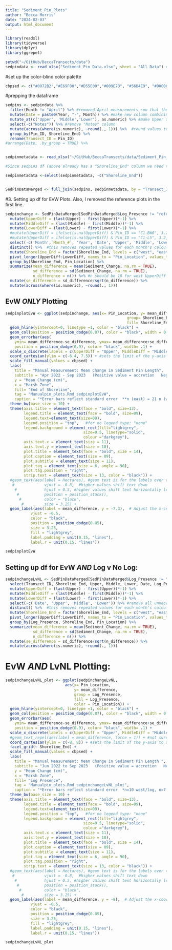 ```yaml
---
title: "Sediment_Pin_Plots"
author: "Becca Morris"
date: "2024-02-03"
output: html_document
---
```


```r

library(readxl)
library(tidyverse)
library(dplyr)
library(ggrepel)

```

```r
setwd("~/GitHub/BeccaTransects/data")
sedpindata <- read_xlsx("Sediment_Pin_Data.xlsx", sheet = "All_Data") #I remove the ref pins in the df code
```
#set up the color-blind color palette
```r
cbpsed <- c("#0072B2","#E69F00","#D55E00","#009E73", "#56B4E9", "#000000", "#CC79A7", "#F0E442")
```
#prepping the dataframe
```r
sedpins <- sedpindata %>% 
  filter(Month != "April") %>% #removed April measurements soo that these will be more consistent with RTK June starting point
  mutate(Date = paste0(Year, "-", Month)) %>% #make new column combining year and month into date
  mutate_at(c('Upper', 'Middle','Lower'), as.numeric) %>% #make Upper and Middle columns numeric (have NA's)
  select(-c("Notes")) %>% #remove "Notes" column
  mutate(across(where(is.numeric), ~round(., 1))) %>%  #round values to one decimal point
  group_by(Pin_ID, Shoreline_End) %>% 
  rename(Transect_ID = Pin_ID)
#arrange(Date, .by_group = TRUE) %>% 


sedpinmetadata <- read_xlsx("~/GitHub/BeccaTransects/data/Sediment_Pin_Data.xlsx", sheet = "Metadata")

#Since sedpins df (above already has a "Shoreline_End" column we need to remove this column form the veg meta data sheet so that there aren't issues merging two df's with the same column names

sedpinmetadata <-select(sedpinmetadata, -c("Shoreline_End"))


SedPinDataMerged <- full_join(sedpins, sedpinmetadata, by = "Transect_ID")
```

#3. Setting up df for EvW Plots. Also, I removed the reference plots in the first line.
```r
sedpinchange <- SedPinDataMerged[SedPinDataMerged$Log_Presence != "reference",] %>%   
  mutate(UpperDiff = (last(Upper) - first(Upper))*-1) %>% 
  mutate(MiddleDiff = (last(Middle) - first(Middle))*-1) %>% 
  mutate(LowerDiff = (last(Lower) - first(Lower))*-1) %>% 
  #mutate(UpperDiff = ifelse(is.na(UpperDiff) & Pin_ID == "C1-BW6", 3.2, UpperDiff)) %>% 
  #mutate(UpperDiff = ifelse(is.na(UpperDiff) & Pin_ID == "C1-L5", 3.2, UpperDiff)) %>%
  select(-c('Month',`Month_#`, 'Year', 'Date', 'Upper', 'Middle', 'Lower')) %>% #remove all unnecessary columns
  distinct() %>%  #this removes repeated values for each month's calculation
  mutate(Shoreline_End = factor(Shoreline_End, levels = c("west", "east"))) %>%
  pivot_longer(UpperDiff:LowerDiff, names_to = "Pin_Location", values_to = "Sediment_Change") %>% 
  group_by(Shoreline_End, Pin_Location) %>% 
  summarize(mean_difference = mean(Sediment_Change, na.rm = TRUE),
            sd_difference = sd(Sediment_Change, na.rm = TRUE),
            n_difference = n()) %>% #n should be 18 for west UpperDiff
  mutate(se_difference = sd_difference/sqrt(n_difference)) %>% 
  mutate(across(where(is.numeric), ~round(., 1))) 
```


## EvW *ONLY* Plotting
```r
sedpinplotEvW <- ggplot(sedpinchange, aes(x= Pin_Location, y= mean_difference, 
                                                     group= Shoreline_End, 
                                                     fill= Shoreline_End)) +
  geom_hline(yintercept=0, linetype =1, color = "black") +
  geom_col(position = position_dodge(0.87), color = "black", width = 0.85) +
  geom_errorbar(aes(
    ymin= mean_difference-se_difference, ymax= mean_difference+se_difference), size = 0.5, 
    position = position_dodge(0.9), color= "black", width= .1) +
  scale_x_discrete(labels = c(UpperDiff = "Upper", MiddleDiff = "Middle", LowerDiff = "Lower"), limits = c("UpperDiff", "MiddleDiff", "LowerDiff")) +  #labels renames the columns on the x-acis and limits sets the order in which each is laid out on the x axis
  coord_cartesian(ylim = c(-6.4, 7.5)) + #sets the limit of the y-axis to show a more dramatic difference bw variables
  scale_fill_manual(values = cbpsed) +
  labs(
    title = "Manual Measurement: Mean Change in Sediment Pin Length",
    subtitle = "Apr 2022 - Sep 2023   (Positive value = accretion   Negative value = erosion)",
    y = "Mean Change (cm)",
    x = "Marsh Zone",
    fill= "End of Shoreline",
    tag = "Manualpin_plots.Rmd_sedpinplotEvW",
    caption = "*Error bars reflect standard error  **n (east) = 21 n (west = 17)") +
  theme_bw(base_size = 10) +
  theme(axis.title = element_text(face = "bold", size=13),
        legend.title = element_text(face = "bold", size=09),
        legend.text=element_text(size=09),
        legend.position = "top",   #for no legend type: "none"
        legend.background = element_rect(fill="lightgrey",
                                  size=0.5, linetype="solid", 
                                  colour ="darkgrey"),
        axis.text.x = element_text(size = 11),
        axis.text.y = element_text(size = 10),
        plot.title = element_text(face = "bold", size = 14),
        plot.caption = element_text(size = 09),
        plot.subtitle = element_text(size = 11),
        plot.tag = element_text(size = 6, angle = 90),
        plot.tag.position = "right",
        strip.text = element_text(size = 13, color = "black")) +
  #geom_text(aes(label = Hectares), #geom text is for the labels over the bars
   #             vjust = -0.8,  #higher values shift text down
    #            hjust = 0.5, #higher values shift text horizontally left
     #           position = position_stack(),
      #          color = "black",
       #         size = 3.25) +
  geom_label(aes(label = mean_difference, y = -7.3),  # Adjust the x-coordinate
           vjust = -0.5,
           color = "black",
           position = position_dodge(0.85),
           size = 3.25,
           fill = "lightgrey",
           label.padding = unit(0.15, "lines"),
           label.r = unit(0.15, "lines"))

sedpinplotEvW
```


## Setting up df for EvW *AND* Log v No Log:
```r
sedpinchangeLvNL <- SedPinDataMerged[SedPinDataMerged$Log_Presence != "reference",] %>% 
  select(Transect_ID, Shoreline_End, Upper, Middle, Lower, Date, Log_Presence) %>% 
  mutate(UpperDiff = (last(Upper) - first(Upper))*-1) %>% 
  mutate(MiddleDiff = (last(Middle) - first(Middle))*-1) %>% 
  mutate(LowerDiff = (last(Lower) - first(Lower))*-1) %>% 
  select(-c('Date', 'Upper', 'Middle', 'Lower')) %>% #remove all unnecessary columns
  distinct() %>%  #this removes repeated values for each month's calculation
  mutate(Shoreline_End = factor(Shoreline_End, levels = c("west", "east"))) %>% #this puts west first in the legend
  pivot_longer(UpperDiff:LowerDiff, names_to = "Pin_Location", values_to = "Sediment_Change") %>% 
  group_by(Log_Presence, Shoreline_End, Pin_Location) %>% 
  summarize(mean_difference = mean(Sediment_Change, na.rm = TRUE),
            sd_difference = sd(Sediment_Change, na.rm = TRUE),
            n_difference = n()) %>% 
  mutate(se_difference = sd_difference/sqrt(n_difference)) %>% 
  mutate(across(where(is.numeric), ~round(., 1)))

```


# EvW *AND* LvNL Plotting:
```r
sedpinchangeLvNL_plot <- ggplot(sedpinchangeLvNL, 
                          aes(x= Pin_Location, 
                              y= mean_difference, 
                              group = Log_Presence,
                              fill = Log_Presence,
                              color = Pin_Location)) +
  geom_hline(yintercept=0, linetype =1, color = "black") +
  geom_col(position = position_dodge(0.87), color = "black", width = 0.85) +
  geom_errorbar(aes(
    ymin= mean_difference-se_difference, ymax= mean_difference+se_difference), size = 0.5, 
    position = position_dodge(0.9), color= "black", width= .1) +
  scale_x_discrete(labels = c(UpperDiff = "Upper", MiddleDiff = "Middle", LowerDiff = "Lower"), limits = c("UpperDiff", "MiddleDiff", "LowerDiff")) +  #labels renames the columns on the x-axis and limits sets the order in which each is laid out on the x axis
  #geom_text_repel(aes(label = mean_difference, force = 1)) + #not sure why the "force" aes isnt working
  coord_cartesian(ylim = c(-8, 8)) + #sets the limit of the y-axis to show a more dramatic difference bw variables
  facet_grid(~ Shoreline_End) +
  scale_fill_manual(values = cbpsed) +
  labs(
    title = "Manual Measurement: Mean Change in Sediment Pin Length ",
    subtitle = "Jun 2022 to Sep 2023   (Positive value = accretion   Negative value = erosion)",
    y = "Mean Change (cm)",
    x = "Marsh Zone",
    fill= "Log Presence",
    tag = "Manualpin_plots.Rmd_sedpinchangeLvNL_plot",
    caption = "*Error bars reflect standard error  *n=10 west/log, n=7 west/no log, n=12 east/log, n=9 east/no log") +
  theme_bw(base_size = 10) +
  theme(axis.title = element_text(face = "bold", size=13),
        legend.title = element_text(face = "bold", size=09),
        legend.text=element_text(size=09),
        legend.position = "top",   #for no legend type: "none"
        legend.background = element_rect(fill="lightgrey",
                                  size=0.5, linetype="solid", 
                                  colour ="darkgrey"),
        axis.text.x = element_text(size = 11),
        axis.text.y = element_text(size = 10),
        plot.title = element_text(face = "bold", size = 14),
        plot.caption = element_text(size = 09),
        plot.subtitle = element_text(size = 11),
        plot.tag = element_text(size = 6, angle = 90),
        plot.tag.position = "right",
        strip.text = element_text(size = 13, color = "black")) +
  #geom_text(aes(label = Hectares), #geom text is for the labels over the bars
   #             vjust = -0.8,  #higher values shift text down
    #            hjust = 0.5, #higher values shift text horizontally left
     #           position = position_stack(),
      #          color = "black",
       #         size = 3.25) +
  geom_label(aes(label = mean_difference, y = -9),  # Adjust the x-coordinate
           vjust = -0.5,
           color = "black",
           position = position_dodge(0.85),
           size = 3.25,
           fill = "lightgrey",
           label.padding = unit(0.15, "lines"),
           label.r = unit(0.15, "lines"))                         

sedpinchangeLvNL_plot 
```

